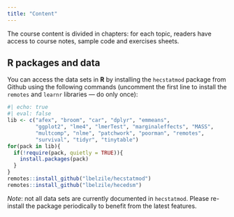 ```yaml
---
title: "Content"
---
```



The course content is divided in chapters: for each topic,
readers have access to course notes, sample code and exercises sheets.


## R packages and data

You can access the data sets in **R** by installing the `hecstatmod` package from Github using the following commands (uncomment the first line to install the  `remotes` and `learnr` libraries --- do only once):


```r
#| echo: true
#| eval: false
lib <- c("afex", "broom", "car", "dplyr", "emmeans",
         "ggplot2", "lme4", "lmerTest", "marginaleffects", "MASS",
         "multcomp", "nlme", "patchwork", "poorman", "remotes",
         "survival", "tidyr", "tinytable")
for(pack in lib){
  if(!require(pack, quietly = TRUE)){
    install.packages(pack)
  }
}
remotes::install_github("lbelzile/hecstatmod")
remotes::install_github("lbelzile/hecedsm")
```


*Note*: not all data sets are currently documented in `hecstatmod`. Please re-install the package periodically to benefit from the latest features.
